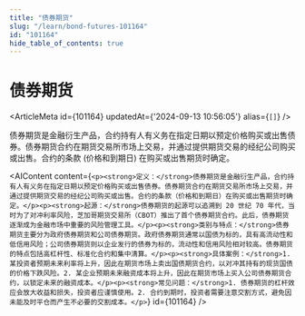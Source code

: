 ```yaml
---
title: "债券期货"
slug: "/learn/bond-futures-101164"
id: "101164"
hide_table_of_contents: true
---
```



# 债券期货

<ArticleMeta id={101164} updatedAt={'2024-09-13 10:56:05'} alias={`[]`} />
<div className='border-solid border-b border-t-0 my-4 border-[var(--ifm-color-gray-300)]' />

债券期货是金融衍生产品，合约持有人有义务在指定日期以预定价格购买或出售债券。债券期货合约在期货交易所市场上交易，并通过提供期货交易的经纪公司购买或出售。合约的条款 (价格和到期日) 在购买或出售期货时确定。

<AIContent content={`<p><strong>定义：</strong>债券期货是金融衍生产品，合约持有人有义务在指定日期以预定价格购买或出售债券。债券期货合约在期货交易所市场上交易，并通过提供期货交易的经纪公司购买或出售。合约的条款（价格和到期日）在购买或出售期货时确定。</p><p><strong>起源：</strong>债券期货的起源可以追溯到 20 世纪 70 年代，当时为了对冲利率风险，芝加哥期货交易所（CBOT）推出了首个债券期货合约。此后，债券期货逐渐成为金融市场中重要的风险管理工具。</p><p><strong>类别与特点：</strong>债券期货主要分为政府债券期货和公司债券期货。政府债券期货通常以国债为标的，具有高流动性和低信用风险；公司债券期货则以企业发行的债券为标的，流动性和信用风险相对较高。债券期货的特点包括高杠杆性、标准化合约和集中清算。</p><p><strong>具体案例：</strong>1. 某投资者预期未来利率将上升，因此在期货市场上卖出国债期货合约，以对冲其持有的现货国债的价格下跌风险。2. 某企业预期未来融资成本将上升，因此在期货市场上买入公司债券期货合约，以锁定未来的融资成本。</p><p><strong>常见问题：</strong>1. 债券期货的杠杆效应会放大收益和损失，投资者应谨慎使用。2. 合约到期时，投资者需要注意交割方式，避免因未能及时平仓而产生不必要的交割成本。</p>`} id={101164} />
